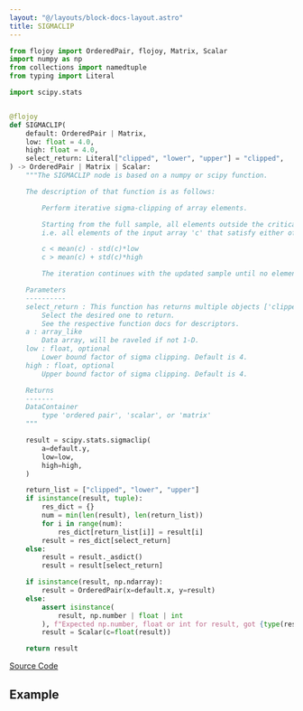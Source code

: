 ```yaml
---
layout: "@/layouts/block-docs-layout.astro"
title: SIGMACLIP
---
```



<PythonDocsDisplay docstring={docstring} />

```python
from flojoy import OrderedPair, flojoy, Matrix, Scalar
import numpy as np
from collections import namedtuple
from typing import Literal

import scipy.stats


@flojoy
def SIGMACLIP(
    default: OrderedPair | Matrix,
    low: float = 4.0,
    high: float = 4.0,
    select_return: Literal["clipped", "lower", "upper"] = "clipped",
) -> OrderedPair | Matrix | Scalar:
    """The SIGMACLIP node is based on a numpy or scipy function.

    The description of that function is as follows:

        Perform iterative sigma-clipping of array elements.

        Starting from the full sample, all elements outside the critical range are removed,
        i.e. all elements of the input array 'c' that satisfy either of the following conditions::

        c < mean(c) - std(c)*low
        c > mean(c) + std(c)*high

        The iteration continues with the updated sample until no elements are outside the (updated) range.

    Parameters
    ----------
    select_return : This function has returns multiple objects ['clipped', 'lower', 'upper'].
        Select the desired one to return.
        See the respective function docs for descriptors.
    a : array_like
        Data array, will be raveled if not 1-D.
    low : float, optional
        Lower bound factor of sigma clipping. Default is 4.
    high : float, optional
        Upper bound factor of sigma clipping. Default is 4.

    Returns
    -------
    DataContainer
        type 'ordered pair', 'scalar', or 'matrix'
    """

    result = scipy.stats.sigmaclip(
        a=default.y,
        low=low,
        high=high,
    )

    return_list = ["clipped", "lower", "upper"]
    if isinstance(result, tuple):
        res_dict = {}
        num = min(len(result), len(return_list))
        for i in range(num):
            res_dict[return_list[i]] = result[i]
        result = res_dict[select_return]
    else:
        result = result._asdict()
        result = result[select_return]

    if isinstance(result, np.ndarray):
        result = OrderedPair(x=default.x, y=result)
    else:
        assert isinstance(
            result, np.number | float | int
        ), f"Expected np.number, float or int for result, got {type(result)}"
        result = Scalar(c=float(result))

    return result

```

[Source Code](https://github.com/flojoy-ai/blocks/blob/main/blocks/SCIPY/STATS/SIGMACLIP/SIGMACLIP.py)

## Example
